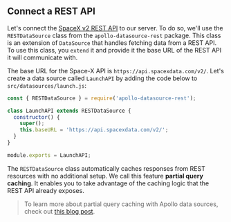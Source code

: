 ## Connect a REST API

Let's connect the [SpaceX v2 REST API](https://github.com/r-spacex/SpaceX-API) to our server. To do so, we'll use the `RESTDataSource` class from the `apollo-datasource-rest` package. This class is an extension of `DataSource` that handles fetching data from a REST API. To use this class, you `extend` it and provide it the base URL of the REST API it will communicate with.

The base URL for the Space-X API is `https://api.spacexdata.com/v2/`. Let's create a data source called `LaunchAPI` by adding the code below to `src/datasources/launch.js`:

```js:title=src/datasources/launch.js
const { RESTDataSource } = require('apollo-datasource-rest');

class LaunchAPI extends RESTDataSource {
  constructor() {
    super();
    this.baseURL = 'https://api.spacexdata.com/v2/';
  }
}

module.exports = LaunchAPI;
```

The `RESTDataSource` class automatically caches responses from REST resources with no additional setup. We call this feature **partial query caching**. It enables you to take advantage of the caching logic that the REST API already exposes.

> To learn more about partial query caching with Apollo data sources, check out [this blog post](https://blog.apollographql.com/easy-and-performant-graphql-over-rest-e02796993b2b).
